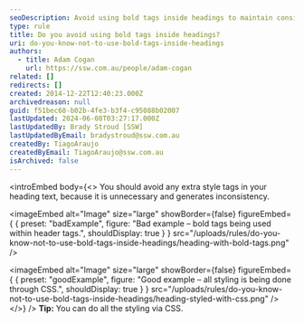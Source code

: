 ```yaml
---
seoDescription: Avoid using bold tags inside headings to maintain consistency and improve readability.
type: rule
title: Do you avoid using bold tags inside headings?
uri: do-you-know-not-to-use-bold-tags-inside-headings
authors:
  - title: Adam Cogan
    url: https://ssw.com.au/people/adam-cogan
related: []
redirects: []
created: 2014-12-22T12:40:23.000Z
archivedreason: null
guid: f51bec68-b02b-4fe3-b3f4-c95088b02007
lastUpdated: 2024-06-08T03:27:17.000Z
lastUpdatedBy: Brady Stroud [SSW]
lastUpdatedByEmail: bradystroud@ssw.com.au
createdBy: TiagoAraujo
createdByEmail: TiagoAraujo@ssw.com.au
isArchived: false
---
```


<introEmbed
  body={<>
You should avoid any extra style tags in your heading text, because it is unnecessary and generates inconsistency.

<imageEmbed
  alt="Image"
  size="large"
  showBorder={false}
  figureEmbed={ {
    preset: "badExample",
    figure: "Bad example – bold tags being used within header tags.",
    shouldDisplay: true
  } }
  src="/uploads/rules/do-you-know-not-to-use-bold-tags-inside-headings/heading-with-bold-tags.png"
/>

<imageEmbed
  alt="Image"
  size="large"
  showBorder={false}
  figureEmbed={ {
    preset: "goodExample",
    figure: "Good example – all styling is being done through CSS.",
    shouldDisplay: true
  } }
  src="/uploads/rules/do-you-know-not-to-use-bold-tags-inside-headings/heading-styled-with-css.png"
/>
  </>}
/>
**Tip:** You can do all the styling via CSS.
